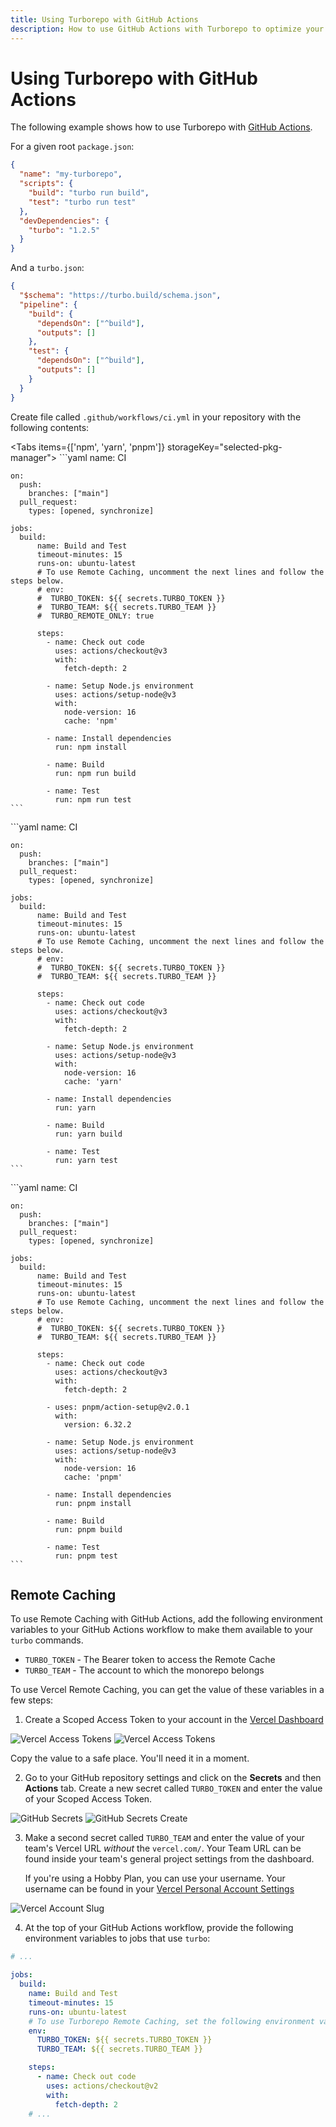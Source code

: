 ```yaml
---
title: Using Turborepo with GitHub Actions
description: How to use GitHub Actions with Turborepo to optimize your CI workflow
---
```



# Using Turborepo with GitHub Actions

The following example shows how to use Turborepo with [GitHub Actions](https://github.com/features/actions).

For a given root `package.json`:

```json
{
  "name": "my-turborepo",
  "scripts": {
    "build": "turbo run build",
    "test": "turbo run test"
  },
  "devDependencies": {
    "turbo": "1.2.5"
  }
}
```

And a `turbo.json`:

```json
{
  "$schema": "https://turbo.build/schema.json",
  "pipeline": {
    "build": {
      "dependsOn": ["^build"],
      "outputs": []
    },
    "test": {
      "dependsOn": ["^build"],
      "outputs": []
    }
  }
}
```

Create file called `.github/workflows/ci.yml` in your repository with the following contents:

<Tabs items={['npm', 'yarn', 'pnpm']} storageKey="selected-pkg-manager">
  <Tab>
    ```yaml
    name: CI

    on:
      push:
        branches: ["main"]
      pull_request:
        types: [opened, synchronize]

    jobs:
      build:
          name: Build and Test
          timeout-minutes: 15
          runs-on: ubuntu-latest
          # To use Remote Caching, uncomment the next lines and follow the steps below.
          # env:
          #  TURBO_TOKEN: ${{ secrets.TURBO_TOKEN }}
          #  TURBO_TEAM: ${{ secrets.TURBO_TEAM }}
          #  TURBO_REMOTE_ONLY: true

          steps:
            - name: Check out code
              uses: actions/checkout@v3
              with:
                fetch-depth: 2

            - name: Setup Node.js environment
              uses: actions/setup-node@v3
              with:
                node-version: 16
                cache: 'npm'

            - name: Install dependencies
              run: npm install

            - name: Build
              run: npm run build

            - name: Test
              run: npm run test
    ```

  </Tab>
  <Tab>
    ```yaml
    name: CI

    on:
      push:
        branches: ["main"]
      pull_request:
        types: [opened, synchronize]

    jobs:
      build:
          name: Build and Test
          timeout-minutes: 15
          runs-on: ubuntu-latest
          # To use Remote Caching, uncomment the next lines and follow the steps below.
          # env:
          #  TURBO_TOKEN: ${{ secrets.TURBO_TOKEN }}
          #  TURBO_TEAM: ${{ secrets.TURBO_TEAM }}

          steps:
            - name: Check out code
              uses: actions/checkout@v3
              with:
                fetch-depth: 2

            - name: Setup Node.js environment
              uses: actions/setup-node@v3
              with:
                node-version: 16
                cache: 'yarn'

            - name: Install dependencies
              run: yarn

            - name: Build
              run: yarn build

            - name: Test
              run: yarn test
    ```

  </Tab>
  <Tab>
    ```yaml
    name: CI

    on:
      push:
        branches: ["main"]
      pull_request:
        types: [opened, synchronize]

    jobs:
      build:
          name: Build and Test
          timeout-minutes: 15
          runs-on: ubuntu-latest
          # To use Remote Caching, uncomment the next lines and follow the steps below.
          # env:
          #  TURBO_TOKEN: ${{ secrets.TURBO_TOKEN }}
          #  TURBO_TEAM: ${{ secrets.TURBO_TEAM }}

          steps:
            - name: Check out code
              uses: actions/checkout@v3
              with:
                fetch-depth: 2

            - uses: pnpm/action-setup@v2.0.1
              with:
                version: 6.32.2

            - name: Setup Node.js environment
              uses: actions/setup-node@v3
              with:
                node-version: 16
                cache: 'pnpm'

            - name: Install dependencies
              run: pnpm install

            - name: Build
              run: pnpm build

            - name: Test
              run: pnpm test
    ```

  </Tab>
</Tabs>

## Remote Caching

To use Remote Caching with GitHub Actions, add the following environment variables to your GitHub Actions workflow
to make them available to your `turbo` commands.

- `TURBO_TOKEN` - The Bearer token to access the Remote Cache
- `TURBO_TEAM` - The account to which the monorepo belongs

To use Vercel Remote Caching, you can get the value of these variables in a few steps:

1. Create a Scoped Access Token to your account in the [Vercel Dashboard](https://vercel.com/account/tokens)

![Vercel Access Tokens](/images/docs/vercel-tokens.png)
![Vercel Access Tokens](/images/docs/vercel-create-token.png)

Copy the value to a safe place. You'll need it in a moment.

2. Go to your GitHub repository settings and click on the **Secrets** and then **Actions** tab. Create a new secret called `TURBO_TOKEN` and enter the value of your Scoped Access Token.

![GitHub Secrets](/images/docs/github-actions-secrets.png)
![GitHub Secrets Create](/images/docs/github-actions-create-secret.png)

3. Make a second secret called `TURBO_TEAM` and enter the value of your team's Vercel URL _without_ the `vercel.com/`. Your Team URL can be found inside your team's general project settings from the dashboard.

   If you're using a Hobby Plan, you can use your username. Your username can be found in your [Vercel Personal Account Settings](https://vercel.com/account)

![Vercel Account Slug](/images/docs/vercel-slug.png)

4. At the top of your GitHub Actions workflow, provide the following environment variables to jobs that use `turbo`:

```yaml highlight="6-8"
# ...

jobs:
  build:
    name: Build and Test
    timeout-minutes: 15
    runs-on: ubuntu-latest
    # To use Turborepo Remote Caching, set the following environment variables for the job.
    env:
      TURBO_TOKEN: ${{ secrets.TURBO_TOKEN }}
      TURBO_TEAM: ${{ secrets.TURBO_TEAM }}

    steps:
      - name: Check out code
        uses: actions/checkout@v2
        with:
          fetch-depth: 2
    # ...
```
